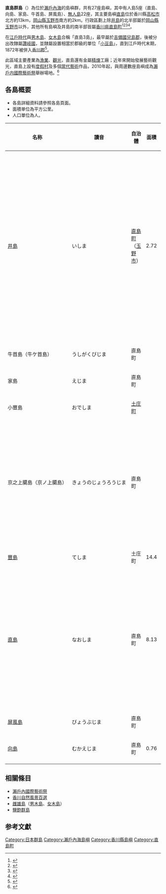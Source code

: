 '''直島群島'''（{{jpn|j=直島諸島|hg=なおしましょとう|rm=Naoshima shotō|f=y}}）為位於[[瀨戶內海|瀨戶內海]]的島嶼群，共有27座島嶼，其中有人島5座（直島、向島、家島、牛首島、屏風島）、[[荒島|無人島]]22座，其主要島嶼[[直島町|直島]]位於香川縣[[高松市|高松市]]北方約13km，[[岡山縣|岡山縣]][[玉野市|玉野市]]南方約2km。行政區劃上除[[井島|井島]]的北半部屬於[[岡山縣|岡山縣]][[玉野市|玉野市]]以外，其他所有島嶼及井島的南半部皆屬[[香川县|香川県]][[直島町|直島町]]<ref>{{Cite book |author = 角川日本地名大辞典編纂委員会|title = 角川日本地名大辞典37 香川県|publisher = 角川書店|pages = 569頁|id = |isbn = 978-4-04-001370-1|date=1985年9月}}</ref><ref>{{Cite web|url = http://www.benesse-artsite.jp/about/island.html|title = 関連島について|publisher = ベネッセアートサイト直島|accessdate = 2014-08-15|archive-date = 2021-01-27|archive-url = https://web.archive.org/web/20210127011033/https://www.benesse-artsite.jp/about/island.html|dead-url = no}}</ref><ref>{{Cite web|url = http://kotobank.jp/word/%E7%9B%B4%E5%B3%B6%E8%AB%B8%E5%B3%B6|title = 世界大百科事典 第2版「直島諸島」|publisher = kotobank|accessdate = 2014-08-15|archive-date = 2013-09-30|archive-url = https://web.archive.org/web/20130930142538/http://kotobank.jp/word/%E7%9B%B4%E5%B3%B6%E8%AB%B8%E5%B3%B6|dead-url = no}}</ref><ref>{{Cite web|url = http://naoshima.cyapo.com/|title = 直島 - Naoshima - を知る|publisher = Navi! （タビナビ）|accessdate = 2014-08-15|archive-date = 2021-01-15|archive-url = https://web.archive.org/web/20210115210433/http://naoshima.cyapo.com/|dead-url = no}}</ref>。

在[[江户时代|江戶時代]]與[[男木島|男木島]]、[[女木島|女木島]]合稱「直島3島」，最早屬於[[吉備國|吉備國]][[兒島郡|兒島郡]]，後被分出改隸屬[[讚岐國|讚岐國]]，並隸屬設置相當於郡級的單位「[[小豆島_(日本)|小豆島]]」，直到江戶時代末期，1872年被併入[[香川郡|香川郡]]<ref>{{Cite book |author = 角川日本地名大辞典編纂委員会|title = 角川日本地名大辞典37 香川県|publisher = 角川書店|pages = 795頁|id = |isbn = 978-4-04-001370-1|date=1985年9月}}</ref>。

此區域主要產業為[[渔业|漁業]]、[[旅游|觀光]]，直島還有金屬[[精錬|精煉]]工廠；近年來開始發展藝術觀光，直島上設有[[度假村|度假村]]及多個[[當代藝術|當代藝術]]作品，2010年起，與周邊數座島嶼成為[[瀨戶内國際藝術祭|瀨戶内國際藝術祭]]舉辦場地。<ref>{{Cite journal| journal=天下雜誌| url=http://www.cw.com.tw/article/article.action?id=5076979| title=直島　藝術逐夢瀨戶內海| issue=600| date=2016-06-21| author=周慧菁| accessdate=2017-04-28| archive-date=2017-04-29| archive-url=https://web.archive.org/web/20170429001010/http://www.cw.com.tw/article/article.action?id=5076979| dead-url=no}}</ref>

== 各島概要 ==
* 各島詳細資料請參照各島頁面。
* 面積単位為平方公里。
* 人口單位為人。
{| class="sortable wikitable" style="border-collapse:collapse; font-size:90%;"
|-style="line-height:1.25em; white-space:nowrap;"
! 名称<br /> !! 讀音 <br /> !! 自治體<br /> !! 面積<br /> !! 人口<br /> !! 備考<br />
|-
! {{Display none|01/}}[[井島|井島]]
| いしま || [[直島町|直島町]]<br>（[[玉野市|玉野市]]） || 2.72 || 103 || 島内有與岡山縣相連之縣境。其中香川縣境無人居住，集落位於岡山縣側地名標記為相同讀音之石島。
|-
! {{Display none|02/}}牛首島（牛ケ首島）
| うしがくびじま || 直島町 || || || 
|-
! {{Display none|03/}}家島
| えじま || 直島町 || || || 
|-
! {{Display none|05/}}小豐島
| おでしま || [[土庄町|土庄町]] || || ||
|-
! style="white-space:nowrap;" | {{Display none|06/}}京之上臈島（京ノ上臈島）
| style="white-space:nowrap;" | きょうのじょうろうじま || 直島町 || || ||島名由來自宇野一帶男子將從[[京都|京]]城帶回的女子遺棄在此島之傳說
|-
! {{Display none|07/}}[[豐島_(香川縣)|豐島]]
| てしま || 土庄町 || 14.4 || ||
|-
! {{Display none|08/}}[[直島|直島]]
| なおしま || 直島町 || 8.13 || 3600 ||香川縣除了[[小豆島_(日本)|小豆島]]外唯一未與四國本土合併並被劃分為町級行政區之島嶼
|-
! {{Display none|09/}}[[屏風島|屏風島]]
| びょうぶじま || 直島町 || || ||
|-
! {{Display none|10/}}[[向島_(香川県)|向島]]
| むかえじま || 直島町 || 0.76 || 17 ||
|-
|}

== 相關條目 ==
* [[瀨戶內國際藝術祭|瀨戶內國際藝術祭]]
* [[香川自然風景百選|香川自然風景百選]]
* [[雌雄島|雌雄島]]（[[男木島|男木島]]、[[女木島|女木島]]）
* [[鹽飽群島|鹽飽群島]]

== 参考文獻 ==
{{Reflist}}
{{Pacific Islands}}

[[Category:日本群島|Category:日本群島]]
[[Category:瀨戶內海島嶼|Category:瀨戶內海島嶼]]
[[Category:香川縣島嶼|Category:香川縣島嶼]]
[[Category:直島町|Category:直島町]]